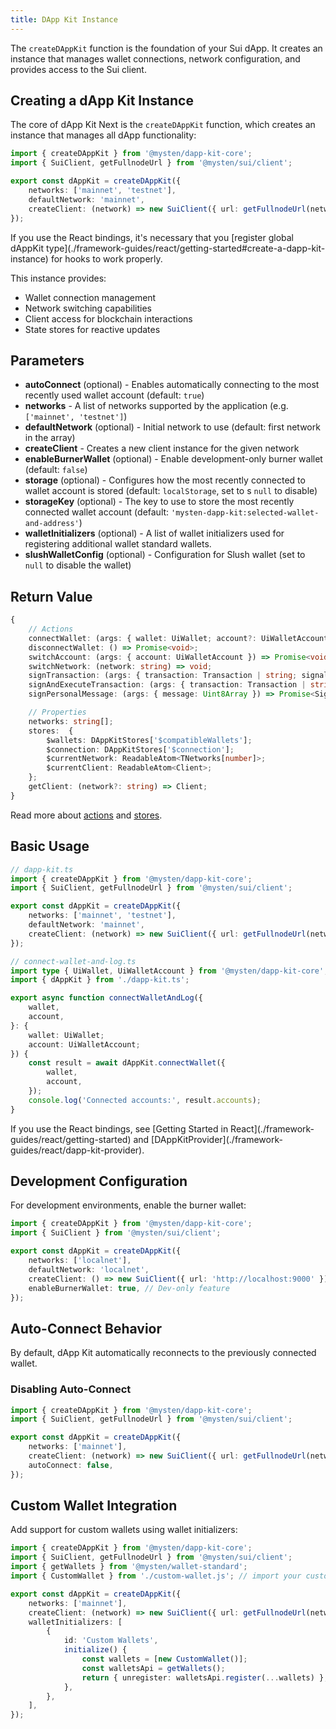 ```yaml
---
title: DApp Kit Instance
---
```


The `createDAppKit` function is the foundation of your Sui dApp. It creates an instance that manages
wallet connections, network configuration, and provides access to the Sui client.

## Creating a dApp Kit Instance

The core of dApp Kit Next is the `createDAppKit` function, which creates an instance that manages
all dApp functionality:

```typescript
import { createDAppKit } from '@mysten/dapp-kit-core';
import { SuiClient, getFullnodeUrl } from '@mysten/sui/client';

export const dAppKit = createDAppKit({
	networks: ['mainnet', 'testnet'],
	defaultNetwork: 'mainnet',
	createClient: (network) => new SuiClient({ url: getFullnodeUrl(network) }),
});
```

<Callout type="warn">
	If you use the React bindings, it's necessary that you [register global dAppKit
	type](./framework-guides/react/getting-started#create-a-dapp-kit-instance) for hooks to work
	properly.
</Callout>

This instance provides:

- Wallet connection management
- Network switching capabilities
- Client access for blockchain interactions
- State stores for reactive updates

## Parameters

- **autoConnect** (optional) - Enables automatically connecting to the most recently used wallet
  account (default: `true`)
- **networks** - A list of networks supported by the application (e.g. `['mainnet', 'testnet']`)
- **defaultNetwork** (optional) - Initial network to use (default: first network in the array)
- **createClient** - Creates a new client instance for the given network
- **enableBurnerWallet** (optional) - Enable development-only burner wallet (default: `false`)
- **storage** (optional) - Configures how the most recently connected to wallet account is stored
  (default: `localStorage`, set to s `null` to disable)
- **storageKey** (optional) - The key to use to store the most recently connected wallet account
  (default: `'mysten-dapp-kit:selected-wallet-and-address'`)
- **walletInitializers** (optional) - A list of wallet initializers used for registering additional
  wallet standard wallets.
- **slushWalletConfig** (optional) - Configuration for Slush wallet (set to `null` to disable the
  wallet)

## Return Value

```ts
{
    // Actions
    connectWallet: (args: { wallet: UiWallet; account?: UiWalletAccount }) => Promise<{ accounts: UiWalletAccount[]; }>;
    disconnectWallet: () => Promise<void>;
    switchAccount: (args: { account: UiWalletAccount }) => Promise<void>;
    switchNetwork: (network: string) => void;
    signTransaction: (args: { transaction: Transaction | string; signal?: AbortSignal }) => Promise<SignedTransaction>;
    signAndExecuteTransaction: (args: { transaction: Transaction | string; signal?: AbortSignal }) => Promise<SuiSignAndExecuteTransactionOutput>;
    signPersonalMessage: (args: { message: Uint8Array }) => Promise<SignedPersonalMessage>;

    // Properties
    networks: string[];
    stores:  {
        $wallets: DAppKitStores['$compatibleWallets'];
        $connection: DAppKitStores['$connection'];
        $currentNetwork: ReadableAtom<TNetworks[number]>;
        $currentClient: ReadableAtom<Client>;
    };
    getClient: (network?: string) => Client;
}
```

Read more about [actions](./actions/connect-wallet) and [stores](./state).

## Basic Usage

```ts
// dapp-kit.ts
import { createDAppKit } from '@mysten/dapp-kit-core';
import { SuiClient, getFullnodeUrl } from '@mysten/sui/client';

export const dAppKit = createDAppKit({
	networks: ['mainnet', 'testnet'],
	defaultNetwork: 'mainnet',
	createClient: (network) => new SuiClient({ url: getFullnodeUrl(network) }),
});
```

```ts
// connect-wallet-and-log.ts
import type { UiWallet, UiWalletAccount } from '@mysten/dapp-kit-core';
import { dAppKit } from './dapp-kit.ts';

export async function connectWalletAndLog({
	wallet,
	account,
}: {
	wallet: UiWallet;
	account: UiWalletAccount;
}) {
	const result = await dAppKit.connectWallet({
		wallet,
		account,
	});
	console.log('Connected accounts:', result.accounts);
}
```

<Callout>
	If you use the React bindings, see [Getting Started in
	React](./framework-guides/react/getting-started) and
	[DAppKitProvider](./framework-guides/react/dapp-kit-provider).
</Callout>

## Development Configuration

For development environments, enable the burner wallet:

```typescript
import { createDAppKit } from '@mysten/dapp-kit-core';
import { SuiClient } from '@mysten/sui/client';

export const dAppKit = createDAppKit({
	networks: ['localnet'],
	defaultNetwork: 'localnet',
	createClient: () => new SuiClient({ url: 'http://localhost:9000' }),
	enableBurnerWallet: true, // Dev-only feature
});
```

## Auto-Connect Behavior

By default, dApp Kit automatically reconnects to the previously connected wallet.

### Disabling Auto-Connect

```typescript
import { createDAppKit } from '@mysten/dapp-kit-core';
import { SuiClient, getFullnodeUrl } from '@mysten/sui/client';

export const dAppKit = createDAppKit({
	networks: ['mainnet'],
	createClient: (network) => new SuiClient({ url: getFullnodeUrl(network) }),
	autoConnect: false,
});
```

## Custom Wallet Integration

Add support for custom wallets using wallet initializers:

```typescript
import { createDAppKit } from '@mysten/dapp-kit-core';
import { SuiClient, getFullnodeUrl } from '@mysten/sui/client';
import { getWallets } from '@mysten/wallet-standard';
import { CustomWallet } from './custom-wallet.js'; // import your custom wallet class

export const dAppKit = createDAppKit({
	networks: ['mainnet'],
	createClient: (network) => new SuiClient({ url: getFullnodeUrl(network) }),
	walletInitializers: [
		{
			id: 'Custom Wallets',
			initialize() {
				const wallets = [new CustomWallet()];
				const walletsApi = getWallets();
				return { unregister: walletsApi.register(...wallets) };
			},
		},
	],
});
```
